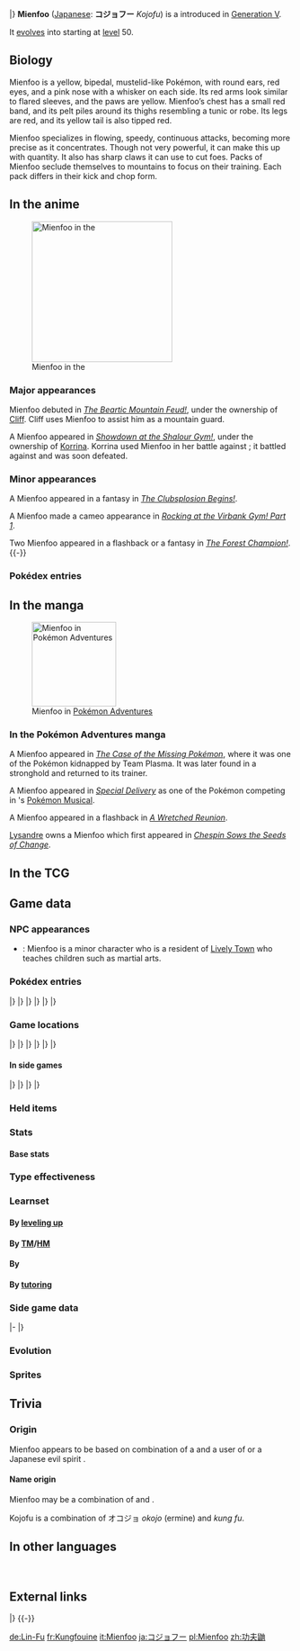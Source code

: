 {{PokémonPrevNext/Head|type=Fighting}}
{{PokémonPrevNext/Pokémon|type=Fighting|prevnum=618|prev=Stunfisk|nextnum=620|next=Mienshao}}
|}
{{Pokémon Infobox
|name=Mienfoo
|jname=コジョフー
|jtranslit=Kojofū
|tmname=Kojofu
|category=Martial Arts
|typebox=1
|type1=Fighting
|abilityn=d
|ability1=Inner Focus
|ability2=Regenerator
|abilityd=Reckless
|ndex=619
|udex=125
|u2dex=219
|karea=Coastal
|kdex=003
|height-ftin=2'11"
|height-m=0.9
|weight-lbs=44.1
|weight-kg=20.0
|egggroupn=2
|egggroup1=Field
|egggroup2=Human-Like
|eggcycles=25
|expyield=70
|lv100exp=1,059,860
|gendercode=127
|color=Yellow
|catchrate=180
|evtotal=1
|evat=1
|body=06
|pokefordex=mienfoo
|generation=5
|friendship=70
}}
'''Mienfoo''' ([[List of Japanese Pokémon names|Japanese]]: '''コジョフー''' ''Kojofu'') is a {{type|Fighting}} {{OBP|Pokémon|species}} introduced in [[Generation V]].

It [[Evolution|evolves]] into {{p|Mienshao}} starting at [[level]] 50.

==Biology==
Mienfoo is a yellow, bipedal, mustelid-like Pokémon, with round ears, red eyes, and a pink nose with a whisker on each side. Its red arms look similar to flared sleeves, and the paws are yellow. Mienfoo’s chest has a small red band, and its pelt piles around its thighs resembling a tunic or robe. Its legs are red, and its yellow tail is also tipped red.

Mienfoo specializes in flowing, speedy, continuous attacks, becoming more precise as it concentrates. Though not very powerful, it can make this up with quantity. It also has sharp claws it can use to cut foes. Packs of Mienfoo seclude themselves to mountains to focus on their training. Each pack differs in their kick and chop form.

==In the anime==
[[File:Korrina Mienfoo.png|thumb|left|250px|Mienfoo in the {{pkmn|anime}}]]
===Major appearances===
Mienfoo debuted in ''[[BW046|The Beartic Mountain Feud!]]'', under the ownership of [[Cliff]]. Cliff uses Mienfoo to assist him as a mountain guard.

A Mienfoo appeared in ''[[XY044|Showdown at the Shalour Gym!]]'', under the ownership of [[Korrina]]. Korrina used Mienfoo in her battle against {{Ash}}; it battled against {{AP|Hawlucha}} and was soon defeated.

===Minor appearances===
A Mienfoo appeared in a fantasy in ''[[BW070|The Clubsplosion Begins!]]''.

A Mienfoo made a cameo appearance in ''[[BW083|Rocking at the Virbank Gym! Part 1]]''.

Two Mienfoo appeared in a flashback or a fantasy in ''[[XY035|The Forest Champion!]]''.
{{-}}

===Pokédex entries===
{{Animedexheader|Unova}}
{{Animedexbody|BW046|Mienfoo|Ash's Pokédex|Mienfoo, the Martial Arts Pokémon. Mienfoo's sharp claws strike quickly and precisely. It also overwhelms opponents with its skillful combination attacks.}}
{{Animedexfooter/Pokémon|''Best Wishes''|Unova}}
{{Animedexheader|Kalos}}
{{Animedexbody|XY044|Mienfoo|Serena's Pokédex|Mienfoo, the Martial Arts Pokémon. Mienfoo's battle moves become quicker and more precised with increased concentration.}}
{{Animedexfooter/Pokémon|''XY''|Kalos}}

==In the manga==
[[File:Lysandre Mienfoo Adventures.png|thumb|150px|Mienfoo in [[Pokémon Adventures]]]]
===In the Pokémon Adventures manga===
A Mienfoo appeared in ''[[PS479|The Case of the Missing Pokémon]]'', where it was one of the Pokémon kidnapped by Team Plasma. It was later found in a stronghold and returned to its trainer.

A Mienfoo appeared in ''[[PS483|Special Delivery]]'' as one of the Pokémon competing in {{ci|Nimbasa}}'s [[Pokémon Musical]].

A Mienfoo appeared in a flashback in ''[[PS510|A Wretched Reunion]]''.

[[Lysandre]] owns a Mienfoo which first appeared in ''[[PAXY09|Chespin Sows the Seeds of Change]]''.

==In the TCG==
{{main|Mienfoo (TCG)}}

==Game data==
===NPC appearances===
* {{g|Super Mystery Dungeon}}: Mienfoo is a minor character who is a resident of [[Lively Town]] who teaches children such as {{p|Skiddo}} martial arts.

===Pokédex entries===
{{Dex/Header|type=fighting}}
{{Dex/NA|gen=V}}
{{Dex/Gen|gen=V}}
{{Dex/Entry1|v=Black|t=FFF|entry=In fights, they dominate with onslaughts of flowing, continuous attacks. With their sharp claws, they cut enemies.}}
{{Dex/Entry1|v=White|entry=They have mastered elegant combos. As they concentrate, their battle moves become swifter and more precise.}}
{{Dex/Entry2|v=Black 2|v2=White 2|t=FFF|entry=It takes pride in the speed at which it can use moves. What it loses in power, it makes up for in quantity.}}
|}
|}
{{Dex/Gen|gen=VI}}
{{Dex/Entry1|v=X|t=FFF|entry=It takes pride in the speed at which it can use moves. What it loses in power, it makes up for in quantity.}}
{{Dex/Entry1|v=Y|entry=In fights, they dominate with onslaughts of flowing, continuous attacks. With their sharp claws, they cut enemies.}}
{{Dex/Entry1|v=Omega Ruby|t=FFF|entry=It takes pride in the speed at which it can use moves. What it loses in power, it makes up for in quantity.}}
{{Dex/Entry1|v=Alpha Sapphire|t=FFF|entry=In fights, they dominate with onslaughts of flowing, continuous attacks. With their sharp claws, they cut enemies.}}
|}
|}
{{Dex/Gen|gen=VII}}
{{Dex/Entry1|v=Ultra Sun|entry=They can often be seen in packs in the morning, slowly moving their bodies through a series of poses.}}
{{Dex/Entry1|v=Ultra Moon|entry=They seclude themselves in the mountains and devote themselves to training. The form of their kicks and chops differs from pack to pack.}}
|}
|}
{{Dex/Footer}}

===Game locations===
{{Availability/Header|type=fighting}}
{{Availability/NA|gen=V}}
{{Availability/Gen|gen=V}}
{{Availability/Entry2|v=Black|v2=White|t=fff|area=[[Dragonspiral Tower]], {{OBP|Victory Road|Black and White}}, {{rt|14|Unova}}{{tt|*|regular grass only}}}}
{{Availability/Entry2|v=Black 2|v2=White 2|t=fff|area=[[Route]]s {{rtn|14|Unova}}, {{rtn|22|Unova}} and {{rtn|23|Unova}}{{tt|*|regular grass only}}<br/>[[Dragonspiral Tower]]{{sup/s|W}}<br/>{{rt|22|Unova}} ([[Hidden Grotto]])}}
|}
|}
{{Availability/Gen|gen=VI}}
{{Availability/Entry2|v=X|v2=Y|t=fff|area={{rt|8|Kalos}}, [[Friend Safari]] ([[Friend Safari#Fighting-type Safari|Fighting]])}}
{{Availability/Entry2/None|v=Omega Ruby|v2=Alpha Sapphire}}
|}
|}
{{Availability/Gen|gen=VII}}
{{Availability/Entry2/None|v=Sun|v2=Moon}}
{{Availability/Entry2|v=Ultra Sun|v2=Ultra Moon|area=[[Vast Poni Canyon]]}}
|}
|}
{{Availability/Footer}}

====In side games====
{{Availability/Header|type=Fighting}}
{{Availability/NA|gen=V}}
{{Availability/Gen|gen=V}}
{{Availability/Entry1|1|v=Rumble Blast|color={{fire color}}|area=Canyon: [[Volcanic Slope]], [[Rugged Flats]]; Meadow: [[World Axle - B1F]]}}
{{Availability/Entry1|1|v=MD GTI|link=Pokémon Mystery Dungeon: Gates to Infinity|color={{silver color}}|area=[[Tempting Path]] (1F-9F), [[Telluric Path]] (B1-B10), [[Great Glacier]] (1F-14F), [[Redland Reaches]] (1F-10F), [[Eastern Savanna]] (1F-14F), [[Silent Tundra]] (Golden Chamber), [[Dreamy Island]] (Golden Chamber), [[Moonlit Forest]] (1F-28F), [[Rusty Mountain]] (Mapless Street), [[Mt. Travail]] (1F-9F), Magnagate dungeons}}
{{Availability/Entry1|1|v=Rumble U|color={{fire color}}|area=[[Frenzy Square#Guard the Fort!|Frenzy Square: Guard the Fort!]]}}
|}
|}
{{Availability/Gen|gen=VI}}
{{Availability/Entry1|1|v=Battle Trozei|color={{defense color}}|area=[[Sacred Plains#Stage 3|Sacred Plains: Stage 3]]}}
{{Availability/Entry1|1|v=Shuffle|color={{beauty color}}|area=[[Sweet Strasse|Sweet Strasse: Stage 77]]}}
{{Availability/Entry1|1|v=Rumble World|color={{fire color}}|area=[[Diamond Crater#Fledgling Field|Diamond Crater: Fledgling Field]] <small>(All Areas)</small>}}
|}
|}
{{Availability/Footer}}

===Held items===

===Stats===
====Base stats====
{{BaseStats
|type=Fighting
|HP=45
|Attack=85
|Defense=50
|SpAtk=55
|SpDef=50
|Speed=65}}

===Type effectiveness===
{{TypeEffectiveness
|type1=fighting
|Normal=  100
|Flying=  200
|Fighting=100
|Ground=  100
|Rock=     50
|Bug=      50
|Poison=  100
|Ghost=   100
|Steel=   100
|Fire=    100
|Water=   100
|Grass=   100
|Electric=100
|Psychic= 200
|Ice=     100
|Dragon=  100
|Dark=     50
|Fairy=   200}}

===Learnset===
====By [[Level|leveling up]]====
{{learnlist/levelh/7|Mienfoo|Fighting|Fighting|5}}
{{learnlist/level7|1|Pound|Normal|Physical|40|100|35}}
{{learnlist/level7|5|Meditate|Psychic|Status|&mdash;|&mdash;|40}}
{{learnlist/level7|9|Detect|Fighting|Status|&mdash;|&mdash;|5}}
{{learnlist/level7|13|Fake Out|Normal|Physical|40|100|10}}
{{learnlist/level7|17|Double Slap|Normal|Physical|15|85|10}}
{{learnlist/level7|21|Swift|Normal|Special|60|&mdash;|20}}
{{learnlist/level7|25|Calm Mind|Psychic|Status|&mdash;|&mdash;|20}}
{{learnlist/level7|29|Force Palm|Fighting|Physical|60|100|10||'''}}
{{learnlist/level7|33|Drain Punch|Fighting|Physical|75|100|10||'''}}
{{learnlist/level7|37|Jump Kick|Fighting|Physical|100|95|10||'''}}
{{learnlist/level7|41|U-turn|Bug|Physical|70|100|20}}
{{learnlist/level7|45|Quick Guard|Fighting|Status|&mdash;|&mdash;|15}}
{{learnlist/level7|49|Bounce|Flying|Physical|85|85|5}}
{{learnlist/level7|50|High Jump Kick|Fighting|Physical|130|90|10||'''}}
{{learnlist/level7|57|Reversal|Fighting|Physical|&mdash;|100|15||'''}}
{{learnlist/level7|61|Aura Sphere|Fighting|Special|80|&mdash;|20||'''}}
{{learnlist/levelf/7|Mienfoo|Fighting|Fighting|5}}

====By [[TM]]/[[HM]]====
{{learnlist/tmh/7|Mienfoo|Fighting|Fighting|5}}
{{learnlist/tm7|TM01|Work Up|Normal|Status|&mdash;|&mdash;|30}}
{{learnlist/tm7|TM04|Calm Mind|Psychic|Status|&mdash;|&mdash;|20}}
{{learnlist/tm7|TM06|Toxic|Poison|Status|&mdash;|90|10}}
{{learnlist/tm7|TM08|Bulk Up|Fighting|Status|&mdash;|&mdash;|20}}
{{learnlist/tm7|TM10|Hidden Power|Normal|Special|60|100|15}}
{{learnlist/tm7|TM11|Sunny Day|Fire|Status|&mdash;|&mdash;|5}}
{{learnlist/tm7|TM12|Taunt|Dark|Status|&mdash;|100|20}}
{{learnlist/tm7|TM17|Protect|Normal|Status|&mdash;|&mdash;|10}}
{{learnlist/tm7|TM18|Rain Dance|Water|Status|&mdash;|&mdash;|5}}
{{learnlist/tm7|TM21|Frustration|Normal|Physical|&mdash;|100|20}}
{{learnlist/tm7|TM27|Return|Normal|Physical|&mdash;|100|20}}
{{learnlist/tm7|TM31|Brick Break|Fighting|Physical|75|100|15||'''}}
{{learnlist/tm7|TM32|Double Team|Normal|Status|&mdash;|&mdash;|15}}
{{learnlist/tm7|TM33|Reflect|Psychic|Status|&mdash;|&mdash;|20}}
{{learnlist/tm7|TM39|Rock Tomb|Rock|Physical|60|95|15}}
{{learnlist/tm7|TM40|Aerial Ace|Flying|Physical|60|&mdash;|20}}
{{learnlist/tm7|TM42|Facade|Normal|Physical|70|100|20}}
{{learnlist/tm7|TM44|Rest|Psychic|Status|&mdash;|&mdash;|10}}
{{learnlist/tm7|TM45|Attract|Normal|Status|&mdash;|100|15}}
{{learnlist/tm7|TM47|Low Sweep|Fighting|Physical|65|100|20||'''}}
{{learnlist/tm7|TM48|Round|Normal|Special|60|100|15}}
{{learnlist/tm7|TM52|Focus Blast|Fighting|Special|120|70|5||'''}}
{{learnlist/tm7|TM56|Fling|Dark|Physical|&mdash;|100|10}}
{{learnlist/tm7|TM62|Acrobatics|Flying|Physical|55|100|15}}
{{learnlist/tm7|TM66|Payback|Dark|Physical|50|100|10}}
{{learnlist/tm7|TM71|Stone Edge|Rock|Physical|100|80|5}}
{{learnlist/tm7|TM75|Swords Dance|Normal|Status|&mdash;|&mdash;|20}}
{{learnlist/tm7|TM77|Psych Up|Normal|Status|&mdash;|&mdash;|10}}
{{learnlist/tm7|TM80|Rock Slide|Rock|Physical|75|90|10}}
{{learnlist/tm7|TM84|Poison Jab|Poison|Physical|80|100|20}}
{{learnlist/tm7|TM86|Grass Knot|Grass|Special|&mdash;|100|20}}
{{learnlist/tm7|TM87|Swagger|Normal|Status|&mdash;|85|15}}
{{learnlist/tm7|TM88|Sleep Talk|Normal|Status|&mdash;|&mdash;|10}}
{{learnlist/tm7|TM89|U-turn|Bug|Physical|70|100|20}}
{{learnlist/tm7|TM90|Substitute|Normal|Status|&mdash;|&mdash;|10}}
{{learnlist/tm7|TM100|Confide|Normal|Status|&mdash;|&mdash;|20}}
{{learnlist/tmf/7|Mienfoo|Fighting|Fighting|5}}

====By {{pkmn|breeding}}====
{{learnlist/breedh/7|Mienfoo|Fighting|Fighting|5}}
{{learnlist/breed7|{{MSP|064|Kadabra}}{{MSP|065|Alakazam}}|Ally Switch|Psychic|Status|&mdash;|&mdash;|15}}
{{learnlist/breed7|{{MSP|122|Mr. Mime}}{{MSP|133|Eevee}}{{MSP|161|Sentret}}{{MSP|162|Furret}}{{MSP|190|Aipom}}{{MSP|424|Ambipom}}<br>{{MSP|203|Girafarig}}{{MSP|303|Mawile}}{{MSP|427|Buneary}}{{MSP|428|Lopunny}}{{MSP|504|Patrat}}{{MSP|505|Watchog}}|Baton Pass|Normal|Status|&mdash;|&mdash;|40}}
{{learnlist/breed7|{{MSP|106|Hitmonlee}}{{MSP|206|Dunsparce}}{{MSP|220|Swinub}}{{MSP|221|Piloswine}}{{MSP|473|Mamoswine}}{{MSP|231|Phanpy}}<br>{{MSP|288|Vigoroth}}{{MSP|296|Makuhita}}{{MSP|297|Hariyama}}{{MSP|307|Meditite}}{{MSP|308|Medicham}}{{MSP|417|Pachirisu}}<br>{{MSP|427|Buneary}}{{MSP|428|Lopunny}}{{MSP|538|Throh}}{{MSP|539|Sawk}}{{MSP|613|Cubchoo}}{{MSP|614|Beartic}}|Endure|Normal|Status|&mdash;|&mdash;|10}}
{{learnlist/breed7|{{MSP|025|Pikachu}}{{MSP|052|Meowth}}{{MSP|052A|Meowth}}{{MSP|053|Persian}}{{MSP|053A|Persian}}{{MSP|106|Hitmonlee}}<br>{{MSP|107|Hitmonchan}}{{MSP|237|Hitmontop}}{{MSP|307|Meditite}}{{MSP|308|Medicham}}{{MSP|352|Kecleon}}{{MSP|359|Absol}}<br>{{MSP|336|Seviper}}{{MSP|391|Monferno}}{{MSP|392|Infernape}}{{MSP|434|Stunky}}{{MSP|435|Skuntank}}{{MSP|448|Lucario}}<br>{{MSP|652|Chesnaught}}|Feint|Normal|Physical|30|100|10}}
{{learnlist/breed7|{{MSP|066|Machop}}{{MSP|067|Machoke}}{{MSP|068|Machamp}}{{MSP|083|Farfetch'd}}{{MSP|232|Donphan}}{{MSP|296|Makuhita}}<br>{{MSP|297|Hariyama}}{{MSP|302|Sableye}}|Knock Off|Dark|Physical|65|100|20}}
{{learnlist/breed7|{{MSP|056|Mankey}}{{MSP|057|Primeape}}{{MSP|066|Machop}}{{MSP|067|Machoke}}{{MSP|068|Machamp}}{{MSP|125|Electabuzz}}<br>{{MSP|466|Electivire}}{{MSP|505|Watchog}}{{MSP|532|Timburr}}{{MSP|533|Gurdurr}}{{MSP|534|Conkeldurr}}{{MSP|559|Scraggy}}<br>{{MSP|560|Scrafty}}|Low Kick|Fighting|Physical|&mdash;|100|20||'''}}
{{learnlist/breed7|{{MSP|055|Golduck}}{{MSP|161|Sentret}}{{MSP|162|Furret}}{{MSP|234|Stantler}}{{MSP|359|Absol}}{{MSP|448|Lucario}}|Me First|Normal|Status|&mdash;|&mdash;|20}}
{{learnlist/breed7|{{MSP|296|Makuhita}}{{MSP|297|Hariyama}}|Smelling Salts|Normal|Physical|70|100|10}}
{{learnlist/breed7|{{MSP|066|Machop}}{{MSP|067|Machoke}}{{MSP|068|Machamp}}{{MSP|296|Makuhita}}{{MSP|297|Hariyama}}<br>{{MSP|538|Throh}}{{MSP|674|Pancham}}{{MSP|675|Pangoro}}|Vital Throw|Fighting|Physical|70|&mdash;|10||'''}}
{{learnlist/breedf/7|Mienfoo|Fighting|Fighting|5}}

====By [[Move Tutor|tutoring]]====
{{learnlist/tutorh/7|Mienfoo|Fighting|Fighting|5}}
{{learnlist/tutor7|Ally Switch|Psychic|Status|—|—|15|||no|yes}}
{{learnlist/tutor7|Bounce|Flying|Physical|85|85|5|||no|yes}}
{{learnlist/tutor7|Drain Punch|Fighting|Physical|75|100|10||'''|no|yes}}
{{learnlist/tutor7|Dual Chop|Dragon|Physical|40|90|15|||no|yes}}
{{learnlist/tutor7|Focus Punch|Fighting|Physical|150|100|20||'''|no|yes}}
{{learnlist/tutor7|Helping Hand|Normal|Status|—|—|20|||no|yes}}
{{learnlist/tutor7|Knock Off|Dark|Physical|65|100|20|||no|yes}}
{{learnlist/tutor7|Low Kick|Fighting|Physical|—|100|20||'''|no|yes}}
{{learnlist/tutor7|Role Play|Psychic|Status|—|—|10|||no|yes}}
{{learnlist/tutor7|Snore|Normal|Special|50|100|15|||no|yes}}
{{learnlist/tutorf/7|Mienfoo|Fighting|Fighting|5}}

===Side game data===
{{Spindata/Head|type=Fighting}}
{{Spindata/RumbleBlast|col=6|type=Fighting
|att=3
|def=2
|speed=3
}}
|-
{{Spindata/Battle Trozei|col=3|type=Fighting|ndex=619
|power=1
}}
{{Spindata/Shuffle|col=3|type=Fighting|ndex=619|num=122
|min=50
|max=100
|raisemaxlevel=5
|skill=Hitting Streak
|skilldesc=Increases damage when it is triggered in a row.
}}
|}

===Evolution===
{{evobox-2
|type1=fighting
|no1=619
|name1=Mienfoo
|type1-1=Fighting
|evo1={{bag|Rare Candy}}<br>{{color2|000|Level|Level 50}}
|no2=620
|name2=Mienshao
|type1-2=Fighting
}}

===Sprites===
{{Spritebox/Header|type=fighting}}
{{Spritebox/NA|gen=V}}
{{Spritebox/5|ndex=619}}
{{Spritebox/6|ndex=619}}
{{Spritebox/7|ndex=619}}
{{Spritebox/Footer|619|Mienfoo}}

==Trivia==
===Origin===
Mienfoo appears to be based on combination of a {{wp|Mustelidae|mustelid}} and a user of {{wp|kung fu}} or a Japanese evil spirit {{wp|kamaitachi}}.

====Name origin====
Mienfoo may be a combination of ''{{wp|Stoat|ermine}}'' and ''{{wp|kung fu}}''.

Kojofu is a combination of オコジョ ''okojo'' (ermine) and ''kung fu''.

==In other languages==
{{Other languages|type=fighting|type2=fighting
|ja=コジョフー ''Kojofu''|jameaning=From {{tt|オコジョ ''okojo''|ermine}} and ''Kung fu''
|fr=Kungfouine|frmeaning=From ''Kung-Fu'' and ''{{tt|fouine|weasel}}''
|es=Mienfoo|esmeaning=Same as English name
|de=Lin-Fu|demeaning=From ''{{tt|Hermelin|ermine, stoat}}'' and ''Kung-Fu''
|it=Mienfoo|itmeaning=Same as English name
|ko=비조푸 ''Bizofu''|komeaning=From {{tt|담비 ''dambi''|marten}}, {{tt|족제비 ''jokjebi''|weasel}}, {{tt|비 (飛) ''bi''|agile}}, {{tt|オコジョ ''okojo''|ermine}}, and ''Kung-fu''
|zh_cmn=功夫鼬 ''Gōng​fu​yòu''|zh_cmnmeaning=Literally "Kung-Fu weasel"
|ru=Минфу ''Minfu''|rumeaning=Transcription of English name
}}
<br clear="left">
<!--==Notes==
<references /> -->

==External links==

{{PokémonPrevNext/Head|type=Fighting}}
{{PokémonPrevNext/Pokémon|type=Fighting|prevnum=618|prev=Stunfisk|nextnum=620|next=Mienshao}}
|}
{{-}}
{{Project Pokédex notice}}

[[de:Lin-Fu]]
[[fr:Kungfouine]]
[[it:Mienfoo]]
[[ja:コジョフー]]
[[pl:Mienfoo]]
[[zh:功夫鼬]]